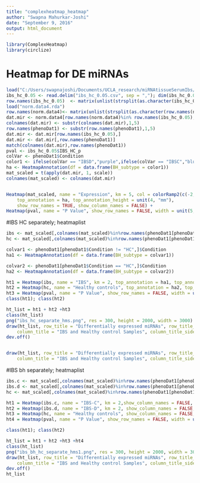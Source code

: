 ---
title: "complexheatmap_heatmap"
author: "Swapna Mahurkar-Joshi"
date: "September 9, 2016"
output: html_document
---
```{r}
library(ComplexHeatmap)
library(circlize)
```

# Heatmap for DE miRNAs
```{r}
load("C:/Users/swapnajoshi/Documents/UCLA_research/miRNAtissueSerumIbs/nanostring_data/Results/biopsy_miR/biopsy_data.Rda")
ibs_hc_0.05 <- read.delim("ibs_hc_0.05.csv", sep = ","); dim(ibs_hc_0.05)
row.names(ibs_hc_0.05)  <- matrix(unlist(strsplit(as.character(ibs_hc_0.05$X),"\\|")), nrow = dim(ibs_hc_0.05)[1], ncol= 2, byrow = TRUE )[,1]
load("norm.data4.rda")
row.names(norm.data4)<- matrix(unlist(strsplit(as.character(row.names(norm.data4)),"\\|")), nrow = dim(norm.data4)[1], ncol= 2, byrow = TRUE )[,1]
dat.mir <- norm.data4[row.names(norm.data4)%in% row.names(ibs_hc_0.05),]
colnames(dat.mir) <- substr(colnames(dat.mir),1,5)
row.names(phenoDat1) <- substr(row.names(phenoDat1),1,5)
dat.mir <- dat.mir[row.names(ibs_hc_0.05),]
dat.mir <- dat.mir[,row.names(phenoDat1)]
match(colnames(dat.mir),row.names(phenoDat1))
pval <- ibs_hc_0.05$IBS_HC_p
colVar <- phenoDat1$Condition
color1 <- ifelse(colVar == "IBSD","purple",ifelse(colVar == "IBSC","blue","yellow"))
ha <- HeatmapAnnotation(df = data.frame(BH_subtype = color1))
mat_scaled = t(apply(dat.mir, 1, scale))
colnames(mat_scaled) <- colnames(dat.mir)


Heatmap(mat_scaled, name = "Expression", km = 5, col = colorRamp2(c(-2, 0, 2), c("green", "white", "red")),
    top_annotation = ha, top_annotation_height = unit(4, "mm"), 
    show_row_names = TRUE, show_column_names = FALSE) +
Heatmap(pval, name = "P Value", show_row_names = FALSE, width = unit(5, "mm")) 

```

#IBS HC separately; heatmaplist

```{r}
ibs <- mat_scaled[,colnames(mat_scaled)%in%row.names(phenoDat1[phenoDat1$Condition != "HC",])]
hc <- mat_scaled[,colnames(mat_scaled)%in%row.names(phenoDat1[phenoDat1$Condition == "HC",])]

colvar1 <- phenoDat1[phenoDat1$Condition != "HC",]$Condition
ha1 <- HeatmapAnnotation(df = data.frame(BH_subtype = colvar1))

colvar2 <- phenoDat1[phenoDat1$Condition == "HC",]$Condition
ha2 <- HeatmapAnnotation(df = data.frame(BH_subtype = colvar2))

ht1 = Heatmap(ibs, name = "IBS", km = 2, top_annotation = ha1, top_annotation_height = unit(2, "mm"), show_column_names = FALSE, show_row_names = FALSE,col = colorRamp2(c(-2, 0, 2), c("green", "white", "red")))
ht2 = Heatmap(hc, name = "Healthy controls", top_annotation = ha2, top_annotation_height = unit(2, "mm"),show_column_names = FALSE, show_row_names = TRUE,col = colorRamp2(c(-2, 0, 2), c("green", "white", "red")))
ht3 = Heatmap(pval, name = "P Value", show_row_names = FALSE, width = unit(5, "mm"),col = colorRamp2(c(0.00, 0.01, 0.05), c("green", "white", "red")))
class(ht1); class(ht2)

ht_list = ht1 + ht2 +ht3 
class(ht_list)
png("ibs_hc_separate_hms.png", res = 300, height = 2000, width = 3000)
draw(ht_list, row_title = "Differentially expressed miRNAs", row_title_gp = gpar(col = "red"),
    column_title = "IBS and Healthy control Samples", column_title_side = "bottom")
dev.off()


draw(ht_list, row_title = "Differentially expressed miRNAs", row_title_gp = gpar(col = "red"),
    column_title = "IBS and Healthy control Samples", column_title_side = "bottom")
```

#IBS bh separately; heatmaplist

```{r}
ibs.c <- mat_scaled[,colnames(mat_scaled)%in%row.names(phenoDat1[phenoDat1$Condition == "IBSC",])]
ibs.d <- mat_scaled[,colnames(mat_scaled)%in%row.names(phenoDat1[phenoDat1$Condition == "IBSD",])]
hc <- mat_scaled[,colnames(mat_scaled)%in%row.names(phenoDat1[phenoDat1$Condition == "HC",])]

ht1 = Heatmap(ibs.c, name = "IBS-C", km = 2,show_column_names = FALSE, show_row_names = FALSE,col = colorRamp2(c(-2, 0, 2), c("green", "white", "red")))
ht2 = Heatmap(ibs.d, name = "IBS-D", km = 2, show_column_names = FALSE, show_row_names = FALSE,col = colorRamp2(c(-2, 0, 2), c("green", "white", "red")))
ht3 = Heatmap(hc, name = "Healthy controls", show_column_names = FALSE,col = colorRamp2(c(-2, 0, 2), c("green", "white", "red")))
ht4 = Heatmap(pval, name = "P Value", show_row_names = FALSE, width = unit(5, "mm"),col = colorRamp2(c(0.00, 0.01, 0.05), c("green", "white", "red"))) 

class(ht1); class(ht2)

ht_list = ht1 + ht2 +ht3 +ht4
class(ht_list)
png("ibs_bh_hc_separate_hms1.png", res = 300, height = 2000, width = 3000)
draw(ht_list, row_title = "Differentially expressed miRNAs", row_title_gp = gpar(col = "red"),
    column_title = "IBS and Healthy control Samples", column_title_side = "bottom")
dev.off()
ht_list
```
